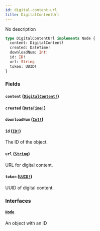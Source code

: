 ```yaml
---
id: digital-content-url
title: DigitalContentUrl
---
```


No description

```graphql
type DigitalContentUrl implements Node {
  content: DigitalContent!
  created: DateTime!
  downloadNum: Int!
  id: ID!
  url: String
  token: UUID!
}
```

### Fields

#### `content` ([`DigitalContent!`](../../../developer/api-reference/objects/digital-content))

#### `created` ([`DateTime!`](../../../developer/api-reference/scalars/date-time))

#### `downloadNum` ([`Int!`](../../../developer/api-reference/scalars/int))

#### `id` ([`ID!`](../../../developer/api-reference/scalars/id))

The ID of the object.

#### `url` ([`String`](../../../developer/api-reference/scalars/string))

URL for digital content.

#### `token` ([`UUID!`](../../../developer/api-reference/scalars/uuid))

UUID of digital content.

### Interfaces

#### [`Node`](../../../developer/api-reference/interfaces/node)

An object with an ID
